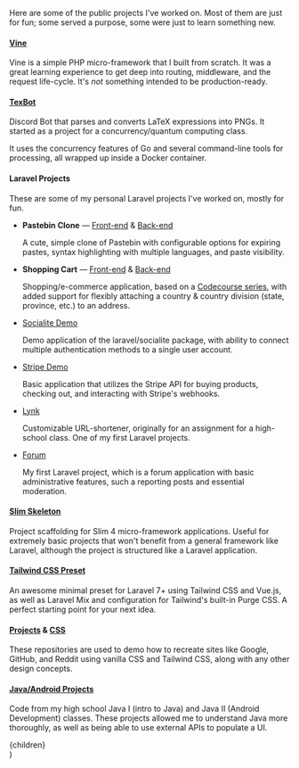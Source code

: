
Here are some of the public projects I've worked on. Most of them are just for fun; some served a purpose, some were just to learn something new.

#### [Vine](https://github.com/ketyl/vine)

Vine is a simple PHP micro-framework that I built from scratch. It was a great learning experience to get deep into routing, middleware, and the request life-cycle. It's _not_ something intended to be production-ready.

#### [TexBot](https://github.com/zaknesler/texbot)

Discord Bot that parses and converts LaTeX expressions into PNGs. It started as a project for a concurrency/quantum computing class.

It uses the concurrency features of Go and several command-line tools for processing, all wrapped up inside a Docker container.

#### Laravel Projects

These are some of my personal Laravel projects I've worked on, mostly for fun.

- **Pastebin Clone** — [Front-end](https://github.com/zaknesler/pastebin-client) & [Back-end](https://github.com/zaknesler/pastebin-api)

  A cute, simple clone of Pastebin with configurable options for expiring pastes, syntax highlighting with multiple languages, and paste visibility.

- **Shopping Cart** — [Front-end](https://github.com/zaknesler/cart-client) & [Back-end](https://github.com/zaknesler/cart-api)

  Shopping/e-commerce application, based on a [Codecourse series](https://codecourse.com/courses/build-an-e-commerce-platform), with added support for flexibly attaching a country & country division (state, province, etc.) to an address.

- [Socialite Demo](https://github.com/zaknesler/socialite-demo)

  Demo application of the laravel/socialite package, with ability to connect multiple authentication methods to a single user account.

- [Stripe Demo](https://github.com/zaknesler/stripe-demo)

  Basic application that utilizes the Stripe API for buying products, checking out, and interacting with Stripe's webhooks.

- [Lynk](https://github.com/zaknesler/lynk)

  Customizable URL-shortener, originally for an assignment for a high-school class. One of my first Laravel projects.

- [Forum](https://github.com/zaknesler/forum)

  My first Laravel project, which is a forum application with basic administrative features, such a reporting posts and essential moderation.

#### [Slim Skeleton](https://github.com/zaknesler/slim)

Project scaffolding for Slim 4 micro-framework applications. Useful for extremely basic projects that won't benefit from a general framework like Laravel, although the project is structured like a Laravel application.

#### [Tailwind CSS Preset](https://github.com/zaknesler/tailwind-preset)

An awesome minimal preset for Laravel 7+ using Tailwind CSS and Vue.js, as well as Laravel Mix and configuration for Tailwind's built-in Purge CSS. A perfect starting point for your next idea.

#### [Projects](https://github.com/zaknesler/projects) & [CSS](https://github.com/zaknesler/css)

These repositories are used to demo how to recreate sites like Google, GitHub, and Reddit using vanilla CSS and Tailwind CSS, along with any other design concepts.

#### [Java/Android Projects](https://github.com/zaknesler/java)

Code from my high school Java I (intro to Java) and Java II (Android Development) classes. These projects allowed me to understand Java more thoroughly, as well as being able to use external APIs to populate a UI.

  <Content title="Projects">
    <div className="prose dark:prose-dark">{children}</div>
  </Content>
)
